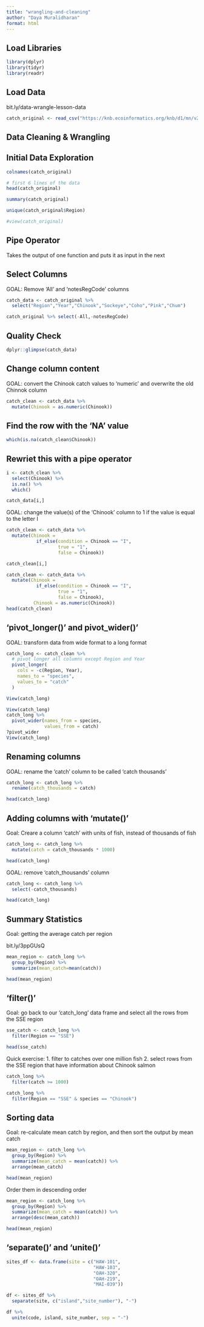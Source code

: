 ```yaml
---
title: "wrangling-and-cleaning"
author: "Daya Muralidharan"
format: html
---
```


## Load Libraries

```r
library(dplyr)
library(tidyr)
library(readr)
```


## Load Data

bit.ly/data-wrangle-lesson-data

```r
catch_original <- read_csv("https://knb.ecoinformatics.org/knb/d1/mn/v2/object/df35b.302.1")
```

## Data Cleaning & Wrangling


## Initial Data Exploration

```r
colnames(catch_original)
```

```r
# first 6 lines of the data
head(catch_original)
```

```r
summary(catch_original)
```

```r
unique(catch_original$Region)
```

```r
#view(catch_original)
```


## Pipe Operator

Takes the output of one function and puts it as input in the next

## Select Columns

GOAL: Remove 'All' and 'notesRegCode' columns
```r
catch_data <- catch_original %>%
  select("Region","Year","Chinook","Sockeye","Coho","Pink","Chum")
```

```r
catch_original %>% select(-All,-notesRegCode)
```


## Quality Check

```r
dplyr::glimpse(catch_data)
```

## Change column content

GOAL: convert the Chinook catch values to 'numeric' and overwrite the old Chinnok column

```r
catch_clean <- catch_data %>%
  mutate(Chinook = as.numeric(Chinook))
```


## Find the row with the 'NA' value

```r
which(is.na(catch_clean$Chinook))
```
## Rewriet this with a pipe operator

```r
i <- catch_clean %>%
  select(Chinook) %>% 
  is.na() %>% 
  which()
```

```r
catch_data[i,]
```


GOAL: change the value(s) of the 'Chinook' column to 1 if the value is equal to the letter I

```r
catch_clean <- catch_data %>% 
  mutate(Chinook = 
           if_else(condition = Chinook == "I",
                   true = "1",
                   false = Chinook))
```


```r
catch_clean[i,]
```

```r
catch_clean <- catch_data %>% 
  mutate(Chinook = 
           if_else(condition = Chinook == "I",
                   true = "1",
                   false = Chinook),
          Chinook = as.numeric(Chinook))
head(catch_clean)
```


## 'pivot_longer()' and pivot_wider()'

GOAL: transform data from wide format to a long format

```r
catch_long <- catch_clean %>% 
  # pivot longer all columns except Region and Year
  pivot_longer(
    cols = -c(Region, Year),
    names_to = "species",
    values_to = "catch"
  )

View(catch_long)
```


```r
View(catch_long)
catch_long %>% 
  pivot_wider(names_from = species,
              values_from = catch)
?pivot_wider
View(catch_long)
```


## Renaming columns

GOAL: rename the 'catch' column to be called 'catch thousands'

```r
catch_long <- catch_long %>% 
  rename(catch_thousands = catch)

head(catch_long)
```


## Adding columns with 'mutate()'

Goal: Creare a column 'catch' with units of fish, instead of thousands of fish

```r
catch_long <- catch_long %>% 
  mutate(catch = catch_thousands * 1000)

head(catch_long)
```


GOAL: remove 'catch_thousands' column

```r
catch_long <- catch_long %>% 
  select(-catch_thousands)

head(catch_long)
```


## Summary Statistics

Goal: getting the average catch per region

bit.ly/3ppGUsQ


```r
mean_region <- catch_long %>% 
  group_by(Region) %>%
  summarize(mean_catch=mean(catch))

head(mean_region)
```


## 'filter()'

Goal: go back to our 'catch_long' data frame and select all the rows from the SSE region

```r
sse_catch <- catch_long %>% 
  filter(Region == "SSE")

head(sse_catch)
```

Quick exercise:
1. filter to catches over one million fish
2. select rows from the SSE region that have information about Chinook salmon

```r
catch_long %>% 
  filter(catch >= 1000)

```

```r
catch_long %>% 
  filter(Region == "SSE" & species == "Chinook")
```


## Sorting data

Goal: re-calculate mean catch by region, and then sort the output by mean catch

```r
mean_region <- catch_long %>% 
  group_by(Region) %>% 
  summarize(mean_catch = mean(catch)) %>% 
  arrange(mean_catch)

head(mean_region)
```

Order them in descending order

```r
mean_region <- catch_long %>% 
  group_by(Region) %>% 
  summarize(mean_catch = mean(catch)) %>% 
  arrange(desc(mean_catch))

head(mean_region)
```


## 'separate()' and 'unite()'

```r
sites_df <- data.frame(site = c("HAW-101",
                                "HAW-103",
                                "OAH-320",
                                "OAH-219",
                                "MAI-039"))

df <- sites_df %>% 
  separate(site, c("island","site_number"), "-")
```

```r
df %>% 
  unite(code, island, site_number, sep = "-")
```

